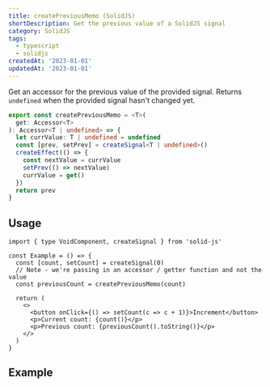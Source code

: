 ```yaml
---
title: createPreviousMemo (SolidJS)
shortDescription: Get the previous value of a SolidJS signal
category: SolidJS
tags:
  - typescript
  - solidjs
createdAt: '2023-01-01'
updatedAt: '2023-01-01'
---
```


Get an accessor for the previous value of the provided signal. Returns
`undefined` when the provided signal hasn't changed yet.

```ts
export const createPreviousMemo = <T>(
  get: Accessor<T>
): Accessor<T | undefined> => {
  let currValue: T | undefined = undefined
  const [prev, setPrev] = createSignal<T | undefined>()
  createEffect(() => {
    const nextValue = currValue
    setPrev(() => nextValue)
    currValue = get()
  })
  return prev
}
```

## Usage

```tsx
import { type VoidComponent, createSignal } from 'solid-js'

const Example = () => {
  const [count, setCount] = createSignal(0)
  // Note - we're passing in an accessor / getter function and not the value
  const previousCount = createPreviousMemo(count)

  return (
    <>
      <button onClick={() => setCount(c => c + 1)}>Increment</button>
      <p>Current count: {count()}</p>
      <p>Previous count: {previousCount().toString()}</p>
    </>
  )
}
```

## Example


<SolidDemo create={createExample} />
